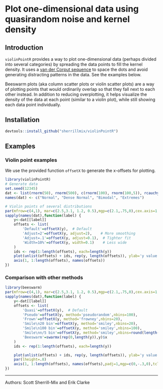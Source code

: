 # Plot one-dimensional data using quasirandom noise and kernel density

## Introduction

`violinPointR` provides a way to plot one-dimensional data (perhaps divided into several categories) by spreading the data points to fill the kernel density. It uses a [van der Corput sequence](http://en.wikipedia.org/wiki/Van_der_Corput_sequence) to space the dots and avoid generating distracting patterns in the data. See the examples below.

Beeswarm plots (aka column scatter plots or violin scatter plots) are a way of plotting points that would ordinarily overlap so that they fall next to each other instead. In addition to reducing overplotting, it helps visualize the density of the data at each point (similar to a violin plot), while still showing each data point individually.

## Installation

```r
devtools::install_github("sherrillmix/violinPointR")
```

## Examples

### Violin point examples

We use the provided function `offsetX` to generate the x-offsets for plotting.
```r
library(violinPointR)
# Generate data
set.seed(12345)
dat <- list(rnorm(50), rnorm(500), c(rnorm(100), rnorm(100,5)), rcauchy(100))
names(dat) <- c("Normal", "Dense Normal", "Bimodal", "Extremes")

# Violin points of several distributions
par(mfrow=c(4,1), mar=c(2.5,3.1, 1.2, 0.5),mgp=c(2.1,.75,0),cex.axis=1.2,cex.lab=1.2,cex.main=1.2)
sapply(names(dat),function(label) {
	y<-dat[[label]]
	offsets <- list(
		'Default'=offsetX(y),  # Default
		'Adjust=2'=offsetX(y, adjust=2),    # More smoothing
		'Adjust=.1'=offsetX(y, adjust=0.1),  # Tighter fit
		'Width=10%'=offsetX(y, width=0.1)    # Less wide
	)  
	ids <- rep(1:length(offsets), each=length(y))
	plot(unlist(offsets) + ids, rep(y, length(offsets)), ylab='y value', xlab='', xaxt='n', pch=21,col='#00000099',bg='#00000033',las=1,main=label)
	axis(1, 1:length(offsets), names(offsets))
})
```


### Comparison with other methods
```r
library(beeswarm)
par(mfrow=c(4,1), mar=c(2.5,3.1, 1.2, 0.5),mgp=c(2.1,.75,0),cex.axis=1.2,cex.lab=1.2,cex.main=1.2)
sapply(names(dat),function(label) {
	y<-dat[[label]]
	offsets <- list(
		'Quasi'=offsetX(y),  # Default
		'Pseudo'=offsetX(y, method='pseudorandom',nbins=100),
		'Frown'=offsetX(y, method='frowney',nbins=20),
		'Smile\n20 bin'=offsetX(y, method='smiley',nbins=20),
		'Smile\n100 bin'=offsetX(y, method='smiley',nbins=100),
		'Smile\nn/5 bin'=offsetX(y, method='smiley',nbins=round(length(y)/5)),
		'Beeswarm'=swarmx(rep(0,length(y)),y)$x
	)
	ids <- rep(1:length(offsets), each=length(y))

	plot(unlist(offsets) + ids, rep(y, length(offsets)), ylab='y value', xlab='', xaxt='n', pch=21,col='#00000099',bg='#00000033',las=1,main=label)
	par(lheight=.8)
	axis(1, 1:length(offsets), names(offsets),padj=1,mgp=c(0,-.3,0),tcl=-.5)
})
```

------
Authors: Scott Sherrill-Mix and Erik Clarke

